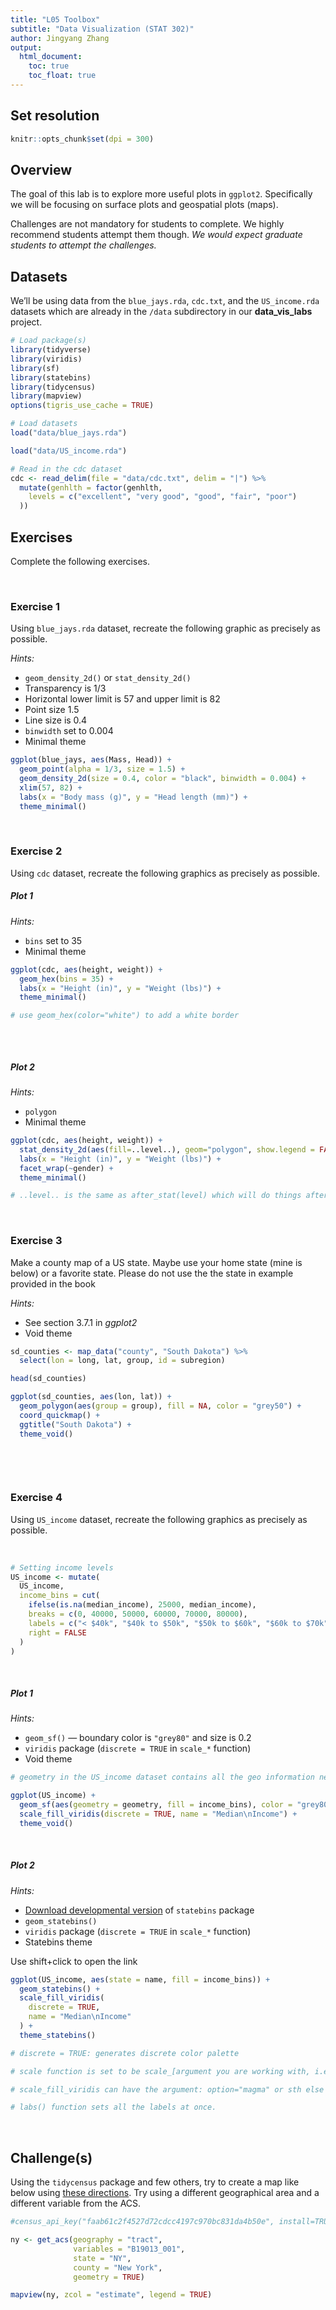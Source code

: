```yaml
---
title: "L05 Toolbox"
subtitle: "Data Visualization (STAT 302)"
author: Jingyang Zhang
output:
  html_document:
    toc: true
    toc_float: true
---
```



## Set resolution
```r
knitr::opts_chunk$set(dpi = 300)
```



## Overview

The goal of this lab is to explore more useful plots in `ggplot2`. Specifically we will be focusing on surface plots and geospatial plots (maps).

Challenges are not mandatory for students to complete. We highly recommend students attempt them though. *We would expect graduate students to attempt the challenges.*



## Datasets

We'll be using data from the `blue_jays.rda`, `cdc.txt`, and the `US_income.rda` datasets which are already in the `/data` subdirectory in our **data_vis_labs** project. 

```r
# Load package(s)
library(tidyverse)
library(viridis)
library(sf)
library(statebins)
library(tidycensus)
library(mapview)
options(tigris_use_cache = TRUE)

# Load datasets
load("data/blue_jays.rda")

load("data/US_income.rda")

# Read in the cdc dataset
cdc <- read_delim(file = "data/cdc.txt", delim = "|") %>%
  mutate(genhlth = factor(genhlth,
    levels = c("excellent", "very good", "good", "fair", "poor")
  ))
```


## Exercises

Complete the following exercises.

<br>

### Exercise 1

Using `blue_jays.rda` dataset, recreate the following graphic as precisely as possible.

*Hints:*

- `geom_density_2d()` or `stat_density_2d()`
- Transparency is 1/3
- Horizontal lower limit is 57 and upper limit is 82
- Point size 1.5
- Line size is 0.4
- `binwidth` set to 0.004
- Minimal theme

```r

ggplot(blue_jays, aes(Mass, Head)) +
  geom_point(alpha = 1/3, size = 1.5) +
  geom_density_2d(size = 0.4, color = "black", binwidth = 0.004) +
  xlim(57, 82) +
  labs(x = "Body mass (g)", y = "Head length (mm)") +
  theme_minimal()

```



<br>

### Exercise 2

Using `cdc` dataset, recreate the following graphics as precisely as possible.

##### Plot 1

*Hints:*

- `bins` set to 35
- Minimal theme

```r

ggplot(cdc, aes(height, weight)) +
  geom_hex(bins = 35) +
  labs(x = "Height (in)", y = "Weight (lbs)") +
  theme_minimal()

# use geom_hex(color="white") to add a white border
  
```


<br>

##### Plot 2

*Hints:*

- `polygon`
- Minimal theme

```r

ggplot(cdc, aes(height, weight)) +
  stat_density_2d(aes(fill=..level..), geom="polygon", show.legend = FALSE) +
  labs(x = "Height (in)", y = "Weight (lbs)") +
  facet_wrap(~gender) +
  theme_minimal()

# ..level.. is the same as after_stat(level) which will do things after the statistical transformation

```


<br>

### Exercise 3

Make a county map of a US state. Maybe use your home state (mine is below) or a favorite state. Please do not use the the state in example provided in the book

*Hints:*

- See section 3.7.1 in *ggplot2*
- Void theme

```r

sd_counties <- map_data("county", "South Dakota") %>%
  select(lon = long, lat, group, id = subregion)

head(sd_counties)

```



```r


ggplot(sd_counties, aes(lon, lat)) +
  geom_polygon(aes(group = group), fill = NA, color = "grey50") +
  coord_quickmap() +
  ggtitle("South Dakota") +
  theme_void()
  
  

```

<br>

### Exercise 4

Using `US_income` dataset, recreate the following graphics as precisely as possible.

<br>

```r
# Setting income levels
US_income <- mutate(
  US_income,
  income_bins = cut(
    ifelse(is.na(median_income), 25000, median_income),
    breaks = c(0, 40000, 50000, 60000, 70000, 80000),
    labels = c("< $40k", "$40k to $50k", "$50k to $60k", "$60k to $70k", "> $70k"),
    right = FALSE
  )
)

```

<br>


##### Plot 1

*Hints:*

- `geom_sf()` --- boundary color is `"grey80"` and size is 0.2
- `viridis` package (`discrete = TRUE` in `scale_*` function)
- Void theme

```r

# geometry in the US_income dataset contains all the geo information needed to draws states

ggplot(US_income) +
  geom_sf(aes(geometry = geometry, fill = income_bins), color = "grey80", size = 0.2) +
  scale_fill_viridis(discrete = TRUE, name = "Median\nIncome") +
  theme_void()

```


<br>

##### Plot 2

*Hints:*

- [Download developmental version](https://github.com/hrbrmstr/statebins) of `statebins` package
- `geom_statebins()`
- `viridis` package (`discrete = TRUE` in `scale_*` function)
- Statebins theme

Use shift+click to open the link

```r

ggplot(US_income, aes(state = name, fill = income_bins)) +
  geom_statebins() +
  scale_fill_viridis(
    discrete = TRUE,
    name = "Median\nIncome"
  ) +
  theme_statebins()

# discrete = TRUE: generates discrete color palette

# scale function is set to be scale_[argument you are working with, i.e. fill, color, etc.]+[pkg name]

# scale_fill_viridis can have the argument: option="magma" or sth else

# labs() function sets all the labels at once. 


```


<br>

## Challenge(s)

Using the `tidycensus` package and few others, try to create a map like below using [these directions](https://walkerke.github.io/tidycensus/articles/spatial-data.html). Try using a different geographical area and a different variable from the ACS.

```r


#census_api_key("faab61c2f4527d72cdcc4197c970bc831da4b50e", install=TRUE)

ny <- get_acs(geography = "tract", 
              variables = "B19013_001", 
              state = "NY", 
              county = "New York", 
              geometry = TRUE)

mapview(ny, zcol = "estimate", legend = TRUE)

```



<br>

